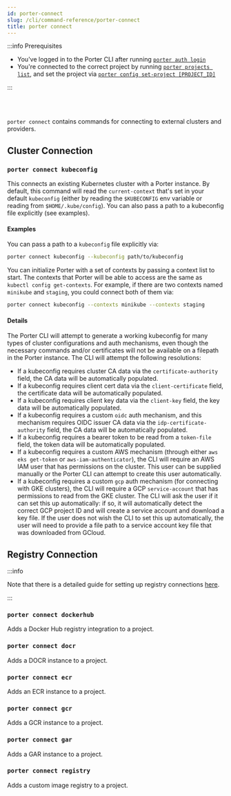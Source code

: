 ```yaml
---
id: porter-connect
slug: /cli/command-reference/porter-connect
title: porter connect
---
```


:::info Prerequisites

- You've logged in to the Porter CLI after running [`porter auth login`](./porter-auth)
- You're connected to the correct project by running [`porter projects list`](./porter-project), and set the project via [`porter config set-project [PROJECT_ID]`](./porter-config)

:::

<br></br>

`porter connect` contains commands for connecting to external clusters and providers.

## Cluster Connection

### `porter connect kubeconfig`

This connects an existing Kubernetes cluster with a Porter instance. By default, this command will read the `current-context` that's set in your default `kubeconfig` (either by reading the `$KUBECONFIG` env variable or reading from `$HOME/.kube/config`). You can also pass a path to a kubeconfig file explicitly (see examples).

#### Examples

You can pass a path to a `kubeconfig` file explicitly via:

```sh
porter connect kubeconfig --kubeconfig path/to/kubeconfig
```

You can initialize Porter with a set of contexts by passing a context list to start. The contexts that Porter will be able to access are the same as `kubectl config get-contexts`. For example, if there are two contexts named `minikube` and `staging`, you could connect both of them via:

```sh
porter connect kubeconfig --contexts minikube --contexts staging
```

#### Details

The Porter CLI will attempt to generate a working kubeconfig for many types of cluster configurations and auth mechanisms, even though the necessary commands and/or certificates will not be available on a filepath in the Porter instance. The CLI will attempt the following resolutions:

- If a kubeconfig requires cluster CA data via the `certificate-authority` field, the CA data will be automatically populated.
- If a kubeconfig requires client cert data via the `client-certificate` field, the certificate data will be automatically populated.
- If a kubeconfig requires client key data via the `client-key` field, the key data will be automatically populated.
- If a kubeconfig requires a custom `oidc` auth mechanism, and this mechanism requires OIDC issuer CA data via the `idp-certificate-authority` field, the CA data will be automatically populated.
- If a kubeconfig requires a bearer token to be read from a `token-file` field, the token data will be automatically populated.
- If a kubeconfig requires a custom AWS mechanism (through either `aws eks get-token` or `aws-iam-authenticator`), the CLI will require an AWS IAM user that has permissions on the cluster. This user can be supplied manually or the Porter CLI can attempt to create this user automatically.
- If a kubeconfig requires a custom `gcp` auth mechanism (for connecting with GKE clusters), the CLI will require a GCP `service-account` that has permissions to read from the GKE cluster. The CLI will ask the user if it can set this up automatically: if so, it will automatically detect the correct GCP project ID and will create a service account and download a key file. If the user does not wish the CLI to set this up automatically, the user will need to provide a file path to a service account key file that was downloaded from GCloud.

## Registry Connection

:::info

Note that there is a detailed guide for setting up registry connections [here](../../deploying-applications/deploying-from-docker-registry/linking-existing-registry).

:::

### `porter connect dockerhub`

Adds a Docker Hub registry integration to a project.

### `porter connect docr`

Adds a DOCR instance to a project.

### `porter connect ecr`

Adds an ECR instance to a project.

### `porter connect gcr`

Adds a GCR instance to a project.

### `porter connect gar`

Adds a GAR instance to a project.

### `porter connect registry`

Adds a custom image registry to a project.
